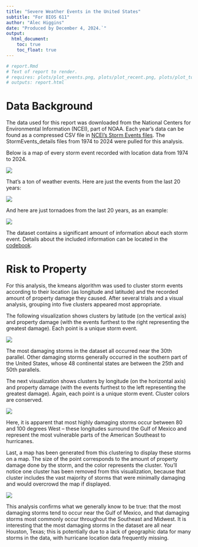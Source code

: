 ```yaml
---
title: "Severe Weather Events in the United States"
subtitle: "For BIOS 611"
author: "Alec Higgins"
date: "Produced by December 4, 2024.`"
output:
  html_document:
    toc: true
    toc_float: true
---
```


```r
# report.Rmd
# Text of report to render.
# requires: plots/plot_events.png, plots/plot_recent.png, plots/plot_tornado.png, 
# outputs: report.html
```

# Data Background

The data used for this report was downloaded from the National Centers for Environmental Information (NCEI), part of NOAA. Each year's data can be found as a compressed CSV file in [NCEI's Storm Events files](https://www.ncei.noaa.gov/pub/data/swdi/stormevents/csvfiles/). The StormEvents_details files from 1974 to 2024 were pulled for this analysis.

Below is a map of every storm event recorded with location data from 1974 to 2024.

![](plots/plot_events.png)

That's a ton of weather events. Here are just the events from the last 20 years:

![](plots/plot_recent.png)

And here are just tornadoes from the last 20 years, as an example:

![](plots/plot_tornado.png)

The dataset contains a significant amount of information about each storm event. Details about the included information can be located in the [codebook](./source_data/stormevents_codebook.pdf).

# Risk to Property

For this analysis, the kmeans algorithm was used to cluster storm events according to their location (as longitude and latitude) and the recorded amount of property damage they caused. After several trials and a visual analysis, grouping into five clusters appeared most appropriate.

The following visualization shows clusters by latitude (on the vertical axis) and property damage (with the events furthest to the right representing the greatest damage). Each point is a unique storm event.

![](plots/plot_klat.png)

The most damaging storms in the dataset all occurred near the 30th parallel. Other damaging storms generally occurred in the southern part of the United States, whose 48 continental states are between the 25th and 50th parallels.

The next visualization shows clusters by longitude (on the horizontal axis) and property damage (with the events furthest to the left representing the greatest damage). Again, each point is a unique storm event. Cluster colors are conserved.

![](plots/plot_klon.png)

Here, it is apparent that most highly damaging storms occur between 80 and 100 degrees West – these longitudes surround the Gulf of Mexico and represent the most vulnerable parts of the American Southeast to hurricanes.

Last, a map has been generated from this clustering to display these storms on a map. The size of the point corresponds to the amount of property damage done by the storm, and the color represents the cluster. You'll notice one cluster has been removed from this visualization, because that cluster includes the vast majority of storms that were minimally damaging and would overcrowd the map if displayed.

![](plots/plot_kmap.png)

This analysis confirms what we generally know to be true: that the most damaging storms tend to occur near the Gulf of Mexico, and that damaging storms most commonly occur throughout the Southeast and Midwest. It is interesting that the most damaging storms in the dataset are all near Houston, Texas; this is potentially due to a lack of geographic data for many storms in the data, with hurricane location data frequently missing.
